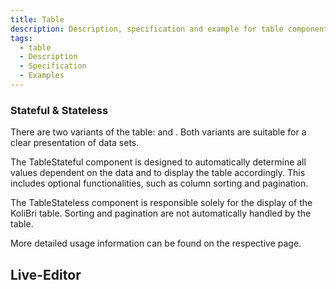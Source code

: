 ```yaml
---
title: Table
description: Description, specification and example for table component.
tags:
  - table
  - Description
  - Specification
  - Examples
---
```



### Stateful & Stateless

There are two variants of the table: <kol-link _label="KolTableStateful" _href="table/table-stateful"></kol-link> and <kol-link _label="KolTableStateless" _href="table/table-stateless"></kol-link>. Both variants are suitable for a clear presentation of data sets.

The TableStateful component is designed to automatically determine all values dependent on the data and to display the table accordingly. This includes optional functionalities, such as column sorting and pagination.

The TableStateless component is responsible solely for the display of the KoliBri table. Sorting and pagination are not automatically handled by the table.

More detailed usage information can be found on the respective page.

<Readme />

<ExampleLink component="table" />

## Live-Editor

<LiveEditorCompact component="table" />
